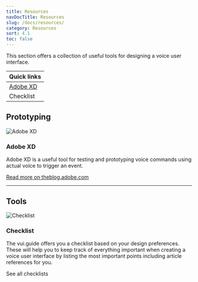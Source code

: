 ```yaml
---
title: Resources
navDocTitle: Resources
slug: /docs/resources/
category: Resources
sort: 4.1
toc: false
---
```


This section offers a collection of useful tools for designing a voice user interface.

| Quick links                                                                                                                                  |
| -------------------------------------------------------------------------------------------------------------------------------------------- |
| [Adobe XD](https://theblog.adobe.com/introducing-voice-prototyping-in-adobe-xd/ "External-Link: Read more about Adobe XD voice prototyping") |
| <Link to="/docs/resources/checklist">Checklist</Link>                                                                                        |

## Prototyping

![Adobe XD](/images/resources/adobeXDLogo.png) 

### Adobe XD

Adobe XD is a useful tool for testing and prototyping voice commands using actual voice to trigger an event.

[Read more on theblog.adobe.com](https://theblog.adobe.com/introducing-voice-prototyping-in-adobe-xd/ "External-Link: Read more about Adobe XD voice prototyping")

---

## Tools

![Checklist](/images/resources/checklist.png) 

### Checklist

The vui.guide offers you a checklist based on your design preferences. These will help you to keep track of everything important when creating a voice user interface by listing the most important points including article references for you.

<Link to="/docs/resources/checklist">See all checklists</Link>
